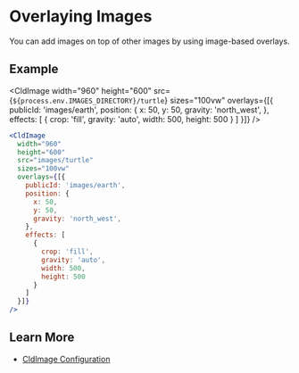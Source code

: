 


<Head>
  <title>Image Overlays - Next Cloudinary</title>
  <meta name="og:title" content="Overlaying Images - Next Cloudinary" />
  <meta name="og:url" content={`https://next-cloudinary.spacejelly.dev/use-cases/image-overlays`} />
</Head>

<OgImage
  title="Image Overlays"
  twitterTitle="Overlaying Images"
/>

# Overlaying Images

You can add images on top of other images by using image-based overlays.

## Example

<CldImage
  width="960"
  height="600"
  src={`${process.env.IMAGES_DIRECTORY}/turtle`}
  sizes="100vw"
  overlays={[{
    publicId: 'images/earth',
    position: {
      x: 50,
      y: 50,
      gravity: 'north_west',
    },
    effects: [
      {
        crop: 'fill',
        gravity: 'auto',
        width: 500,
        height: 500
      }
    ]
  }]}
/>

```jsx
<CldImage
  width="960"
  height="600"
  src="images/turtle"
  sizes="100vw"
  overlays={[{
    publicId: 'images/earth',
    position: {
      x: 50,
      y: 50,
      gravity: 'north_west',
    },
    effects: [
      {
        crop: 'fill',
        gravity: 'auto',
        width: 500,
        height: 500
      }
    ]
  }]}
/>
```

## Learn More
* [CldImage Configuration](/components/cldimage/configuration)